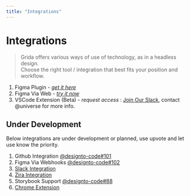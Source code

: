 ```yaml
---
title: "Integrations"
---
```


# Integrations

> Grida offers various ways of use of technology, as in a headless design.<br/>
> Choose the right tool / integration that best fits your position and workflow.

1. Figma Plugin - [_get it here_](https://grida.co/assistant)
2. Figma Via Web - [_try it now_](https://code.grida.co/)
3. VSCode Extension (Beta) - _request access_ : [Join Our Slack](https://grida.co/join-slack), contact @universe for more info.

## Under Development

Below integrations are under development or planned, use upvote and let use know the priority.

1. Github Integration [@designto-code#101](https://github.com/gridaco/designto-code/issues/101)
2. Figma Via Webhooks [@designto-code#102](https://github.com/gridaco/designto-code/issues/102)
3. [Slack Integration](https://github.com/gridaco/grida-integrations)
4. [Zira Integration](https://github.com/gridaco/grida-integrations)
5. Storybook Support [@designto-code#88](https://github.com/gridaco/designto-code/issues/88)
6. [Chrome Extension](https://github.com/gridaco/chrome-extension)
